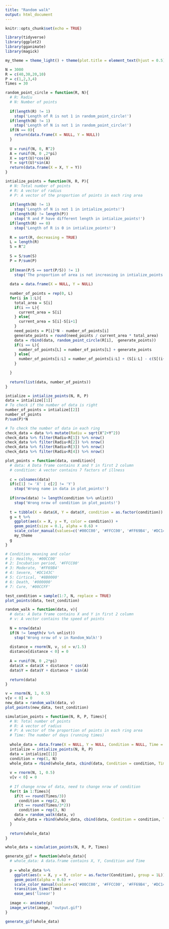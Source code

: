 ```yaml
---
title: "Random walk"
output: html_document
---
```


```r
knitr::opts_chunk$set(echo = TRUE)
```

```r
library(tidyverse)
library(ggplot2)
library(gganimate)
library(magick)

my_theme = theme_light() + theme(plot.title = element_text(hjust = 0.5), plot.subtitle = element_text(hjust = 0.5))
```

```r
N = 3000
R = c(40,30,20,10)
P = c(1,2,3,4)
Times = 30
```

```r
random_point_circle = function(R, N){
  # R: Radiu
  # N: Number of points
  
  if(length(R) != 1)
    stop('Length of R is not 1 in random_point_circle!')
  if(length(N) != 1)
    stop('Length of N is not 1 in random_point_circle!')
  if(N == 0){
    return(data.frame(X = NULL, Y = NULL))
  }
  
  U = runif(N, 0, R^2)
  A = runif(N, 0 ,2*pi)
  X = sqrt(U)*cos(A)
  Y = sqrt(U)*sin(A)
  return(data.frame(X = X, Y = Y))
}
```

```r
intialize_points = function(N, R, P){
  # N: Total number of points
  # R: A vector of radius
  # P: A vector of the proportion of points in each ring area
  
  if(length(N) != 1)
    stop('Length of N is not 1 in intialize_points!')
  if(length(R) != length(P))
    stop('R and P have different length in intialize_points!')
  if(length(R) == 0)
    stop('Length of R is 0 in intialize_points!')
  
  R = sort(R, decreasing = TRUE)
  L = length(R)
  S = R^2
  
  S = S/sum(S)
  P = P/sum(P)
  
  if(mean(P/S == sort(P/S)) != 1)
    stop('The proportion of area is not increasing in intialize_points!')
  
  data = data.frame(X = NULL, Y = NULL)
  
  number_of_points = rep(0, L)
  for(i in 1:L){
    total_area = S[i]
    if(i == L){
      current_area = S[i]
    } else{
      current_area = S[i]-S[i+1]
    }
    need_points = P[i]*N - number_of_points[i]
    generate_points = round(need_points / current_area * total_area)
    data = rbind(data, random_point_circle(R[i],  generate_points))
    if(i == L){
      number_of_points[L] = number_of_points[L] + generate_points 
    } else{
      number_of_points[i:L] = number_of_points[i:L] + (S[i:L] - c(S[(i+1):L],0)) / total_area * generate_points
    }

  }
  
  return(list(data, number_of_points))
}
```

```r
intialize = intialize_points(N, R, P)
data = intialize[[1]]
# To check if the number of data is right
number_of_points = intialize[[2]]
number_of_points
P/sum(P)*N
```

```r
# To check the number of data in each ring
check_data = data %>% mutate(Radiu = sqrt(X^2+Y^2))
check_data %>% filter(Radiu<R[1]) %>% nrow()
check_data %>% filter(Radiu<R[2]) %>% nrow()
check_data %>% filter(Radiu<R[3]) %>% nrow()
check_data %>% filter(Radiu<R[4]) %>% nrow()
```

```r
plot_points = function(data, condition){
  # data: A Data frame contains X and Y in first 2 column
  # condition: A vector contains 7 factors of illness
  
  c = colnames(data)
  if(c[1] != 'X' | c[2] != 'Y')
    stop('Wrong name in data in plot_points!')
  
  if(nrow(data) != length(condition %>% unlist))
    stop('Wrong nrow of condition in plot_points!')
  
  t = tibble(X = data$X, Y = data$Y, condition = as.factor(condition))
  g = t %>%
    ggplot(aes(x = X, y = Y, color = condition)) + 
    geom_point(size = 0.1, alpha = 0.6) + 
    scale_color_manual(values=c('#00CC00', '#FFCC00', '#FF69B4', '#DC143C', '#8B0000', '#000000', '#00CCFF')) + 
    my_theme
  g
}
```

```r
# Condition meaning and color
# 1: Healthy, '#00CC00'
# 2: Incubation period, '#FFCC00'
# 3: Moderate, '#FF69B4'
# 4: Severe, '#DC143C'
# 5: Cirtical, '#8B0000'
# 6: Death, '#000000'
# 7: Cure, '#00CCFF'

test_condition = sample(1:7, N, replace = TRUE) 
plot_points(data, test_condition)
```

```r
random_walk = function(data, v){
  # data: A Data frame contains X and Y in first 2 column
  # v: A vector contains the speed of points
  
  N = nrow(data)
  if(N != length(v %>% unlist))
    stop('Wrong nrow of v in Random_Walk!')
  
  distance = rnorm(N, v, sd = v/1.5)
  distance[distance < 0] = 0
  
  A = runif(N, 0 ,2*pi)
  data$X = data$X + distance * cos(A)
  data$Y = data$Y + distance * sin(A)
  
  return(data)
}
```

```r
v = rnorm(N, 1, 0.5)
v[v < 0] = 0
new_data = random_walk(data, v)
plot_points(new_data, test_condition)
```

```r
simulation_points = function(N, R, P, Times){
  # N: Total number of points
  # R: A vector of radius
  # P: A vector of the proportion of points in each ring area
  # Time: The number of days (running times)
  
  whole_data = data.frame(X = NULL, Y = NULL, Condition = NULL, Time = NULL)
  intialize = intialize_points(N, R, P)
  data = intialize[[1]]
  condition = rep(1, N)
  whole_data = rbind(whole_data, cbind(data, Condition = condition, Time = rep(0, N)))
  
  v = rnorm(N, 1, 0.5)
  v[v < 0] = 0
  
  # If change nrow of data, need to change nrow of condition
  for(t in 1:Times){
    if(t == round(Times/3))
      condition = rep(2, N)
    if(t == round(Times/3*2))
      condition = rep(3, N)
    data = random_walk(data, v)
    whole_data = rbind(whole_data, cbind(data, Condition = condition, Time = rep(t, nrow(data))))
  }
  
  return(whole_data)
}
```

```r
whole_data = simulation_points(N, R, P, Times)
```

```r
generate_gif = function(whole_data){
  # whole_data: A data.frame contains X, Y, Condition and Time
  
  p = whole_data %>% 
    ggplot(aes(x = X, y = Y, color = as.factor(Condition), group = 1L)) + 
    geom_point(alpha = 0.6) + 
    scale_color_manual(values=c('#00CC00', '#FFCC00', '#FF69B4', '#DC143C', '#8B0000', '#000000', '#00CCFF')) + 
    transition_time(Time) + 
    ease_aes('linear')
  
  image <- animate(p)
  image_write(image, "output.gif")
}

```

```r
generate_gif(whole_data)
```





